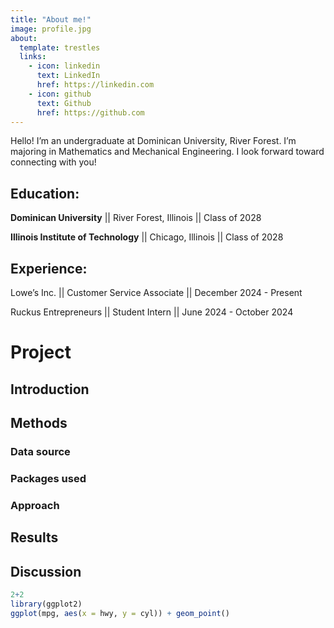 ```yaml
---
title: "About me!"
image: profile.jpg
about:
  template: trestles
  links:
    - icon: linkedin
      text: LinkedIn
      href: https://linkedin.com
    - icon: github
      text: Github
      href: https://github.com
---
```


Hello! I'm an undergraduate at Dominican University, River Forest. I'm majoring in Mathematics and Mechanical Engineering. I look forward toward connecting with you!

## Education:

**Dominican University** \|\| River Forest, Illinois \|\| Class of 2028

**Illinois Institute of Technology** \|\| Chicago, Illinois \|\| Class of 2028

## Experience:

Lowe's Inc. \|\| Customer Service Associate \|\| December 2024 - Present

Ruckus Entrepreneurs \|\| Student Intern \|\| June 2024 - October 2024

# Project

## Introduction

## Methods

### Data source

### Packages used

### Approach 

## Results

## Discussion

```r

2+2
library(ggplot2)
ggplot(mpg, aes(x = hwy, y = cyl)) + geom_point()
```
